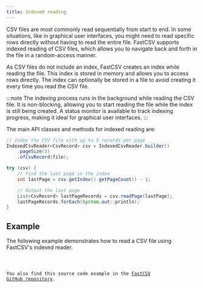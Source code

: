 ```yaml
---
title: Indexed reading
---
```



CSV files are most commonly read sequentially from start to end. In some situations, like in graphical user interfaces,
you might need to read specific rows directly without having to read the entire file. FastCSV supports indexed reading
of CSV files, which allows you to navigate back and forth in the file in a random-access manner.

As CSV files do not include an index, FastCSV creates an index while reading the file. This index is stored in memory
and allows you to access rows directly. The index can optionally be stored in a file to avoid creating it every time
you read the CSV file.

:::note
The indexing process runs in the background while reading the CSV file. It is non-blocking, allowing you to start
reading the file while the index is still being created.
A status monitor is available to track indexing progress, making it ideal for graphical user interfaces.
:::

The main API classes and methods for indexed reading are:

```java
// Index the CSV file with up to 5 records per page
IndexedCsvReader<CsvRecord> csv = IndexedCsvReader.builder()
    .pageSize(5)
    .ofCsvRecord(file);

try (csv) {
    // Find the last page in the index
    int lastPage = csv.getIndex().getPageCount() - 1;

    // Output the last page
    List<CsvRecord> lastPageRecords = csv.readPage(lastPage);
    lastPageRecords.forEach(System.out::println);
}
```

## Example

The following example demonstrates how to read a CSV file using FastCSV's indexed reader.

<Code code={sourceCode} title="ExampleIndexedCsvReader.java" lang="java" />

You also find this source code example in the
[FastCSV GitHub repository](https://github.com/osiegmar/FastCSV/blob/main/example/src/main/java/example/ExampleIndexedCsvReader.java).
